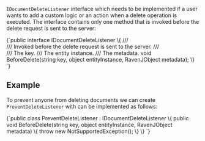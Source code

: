 
`IDocumentDeleteListener` interface which needs to be implemented if a user wants to add a custom logic or an action when a delete operation is executed. 
The interface contains only one method that is invoked before the delete request is sent to the server:

<TabItem value="document_delete_interface" label="document_delete_interface">
<CodeBlock language="csharp">
{`public interface IDocumentDeleteListener
\{
	/// <summary>
	/// Invoked before the delete request is sent to the server.
	/// </summary>
	/// <param name="key">The key.</param>
	/// <param name="entityInstance">The entity instance.</param>
	/// <param name="metadata">The metadata.</param>
	void BeforeDelete(string key, object entityInstance, RavenJObject metadata);
\}
`}
</CodeBlock>
</TabItem>

## Example

To prevent anyone from deleting documents we can create `PreventDeleteListener` with can be implemented as follows:

<TabItem value="document_delete_example" label="document_delete_example">
<CodeBlock language="csharp">
{`public class PreventDeleteListener : IDocumentDeleteListener
\{
	public void BeforeDelete(string key, object entityInstance, RavenJObject metadata)
	\{
		throw new NotSupportedException();
	\}
\}
`}
</CodeBlock>
</TabItem>

